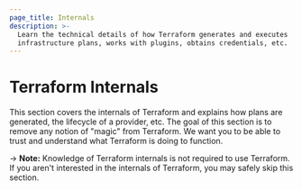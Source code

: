```yaml
---
page_title: Internals
description: >-
  Learn the technical details of how Terraform generates and executes
  infrastructure plans, works with plugins, obtains credentials, etc.
---
```


# Terraform Internals

This section covers the internals of Terraform and explains how
plans are generated, the lifecycle of a provider, etc. The goal
of this section is to remove any notion of "magic" from Terraform.
We want you to be able to trust and understand what Terraform is
doing to function.

-> **Note:** Knowledge of Terraform internals is not
required to use Terraform. If you aren't interested in the internals
of Terraform, you may safely skip this section.
